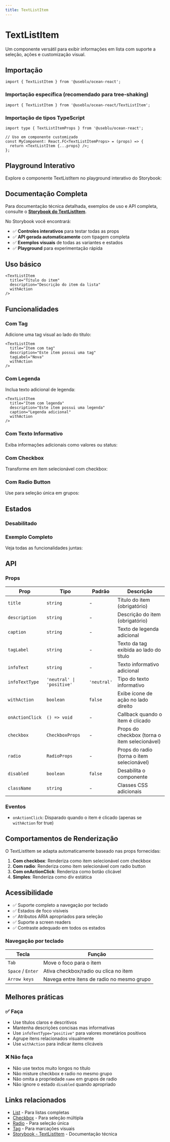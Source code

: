 ```yaml
---
title: TextListItem
---
```



# TextListItem

Um componente versátil para exibir informações em lista com suporte a seleção, ações e customização visual.

## Importação

```tsx
import { TextListItem } from '@useblu/ocean-react';
```

### Importação específica (recomendado para tree-shaking)

```tsx
import { TextListItem } from '@useblu/ocean-react/TextListItem';
```

### Importação de tipos TypeScript

```tsx
import type { TextListItemProps } from '@useblu/ocean-react';

// Uso em componente customizado
const MyComponent: React.FC<TextListItemProps> = (props) => {
  return <TextListItem {...props} />;
};
```

## Playground Interativo

Explore o componente TextListItem no playground interativo do Storybook:

<StorybookEmbed
  storyId="components-list-textlistitem--usage"
  height={500}
  title="TextListItem - Playground Interativo"
/>

## Documentação Completa

Para documentação técnica detalhada, exemplos de uso e API completa, consulte o **[Storybook do TextListItem](https://ocean-ds.github.io/ocean-web/?path=/docs/components-list-textlistitem--docs)**.

No Storybook você encontrará:

- ✅ **Controles interativos** para testar todas as props
- ✅ **API gerada automaticamente** com tipagem completa
- ✅ **Exemplos visuais** de todas as variantes e estados
- ✅ **Playground** para experimentação rápida

## Uso básico

```tsx live
<TextListItem
  title="Título do item"
  description="Descrição do item da lista"
  withAction
/>
```

## Funcionalidades

### Com Tag

Adicione uma tag visual ao lado do título:

```tsx live
<TextListItem
  title="Item com tag"
  description="Este item possui uma tag"
  tagLabel="Nova"
  withAction
/>
```

### Com Legenda

Inclua texto adicional de legenda:

```tsx live
<TextListItem
  title="Item com legenda"
  description="Este item possui uma legenda"
  caption="Legenda adicional"
  withAction
/>
```

### Com Texto Informativo

Exiba informações adicionais como valores ou status:

<StorybookEmbed
  storyId="components-list-textlistitem--with-info-text"
  height={300}
  showToolbar={false}
  title="TextListItem - Texto Informativo"
/>

### Com Checkbox

Transforme em item selecionável com checkbox:

<StorybookEmbed
  storyId="components-list-textlistitem--with-checkbox"
  height={300}
  showToolbar={false}
  title="TextListItem - Com Checkbox"
/>

### Com Radio Button

Use para seleção única em grupos:

<StorybookEmbed
  storyId="components-list-textlistitem--with-radio"
  height={300}
  showToolbar={false}
  title="TextListItem - Com Radio"
/>

## Estados

### Desabilitado

<StorybookEmbed
  storyId="components-list-textlistitem--disabled"
  height={250}
  showToolbar={false}
  title="TextListItem - Estado Desabilitado"
/>

### Exemplo Completo

Veja todas as funcionalidades juntas:

<StorybookEmbed
  storyId="components-list-textlistitem--complete"
  height={200}
  showToolbar={false}
  title="TextListItem - Exemplo Completo"
/>

## API

### Props

| Prop            | Tipo                      | Padrão      | Descrição                                     |
| --------------- | ------------------------- | ----------- | --------------------------------------------- |
| `title`         | `string`                  | -           | Título do item (obrigatório)                  |
| `description`   | `string`                  | -           | Descrição do item (obrigatório)               |
| `caption`       | `string`                  | -           | Texto de legenda adicional                    |
| `tagLabel`      | `string`                  | -           | Texto da tag exibida ao lado do título        |
| `infoText`      | `string`                  | -           | Texto informativo adicional                   |
| `infoTextType`  | `'neutral' \| 'positive'` | `'neutral'` | Tipo do texto informativo                     |
| `withAction`    | `boolean`                 | `false`     | Exibe ícone de ação no lado direito           |
| `onActionClick` | `() => void`              | -           | Callback quando o item é clicado              |
| `checkbox`      | `CheckboxProps`           | -           | Props do checkbox (torna o item selecionável) |
| `radio`         | `RadioProps`              | -           | Props do radio (torna o item selecionável)    |
| `disabled`      | `boolean`                 | `false`     | Desabilita o componente                       |
| `className`     | `string`                  | -           | Classes CSS adicionais                        |

### Eventos

- `onActionClick`: Disparado quando o item é clicado (apenas se `withAction` for true)

## Comportamentos de Renderização

O TextListItem se adapta automaticamente baseado nas props fornecidas:

1. **Com checkbox**: Renderiza como item selecionável com checkbox
2. **Com radio**: Renderiza como item selecionável com radio button
3. **Com onActionClick**: Renderiza como botão clicável
4. **Simples**: Renderiza como div estática

## Acessibilidade

- ✅ Suporte completo a navegação por teclado
- ✅ Estados de foco visíveis
- ✅ Atributos ARIA apropriados para seleção
- ✅ Suporte a screen readers
- ✅ Contraste adequado em todos os estados

### Navegação por teclado

| Tecla             | Função                                     |
| ----------------- | ------------------------------------------ |
| `Tab`             | Move o foco para o item                    |
| `Space` / `Enter` | Ativa checkbox/radio ou clica no item      |
| `Arrow keys`      | Navega entre itens de radio no mesmo grupo |

## Melhores práticas

### ✅ Faça

- Use títulos claros e descritivos
- Mantenha descrições concisas mas informativas
- Use `infoTextType="positive"` para valores monetários positivos
- Agrupe itens relacionados visualmente
- Use `withAction` para indicar items clicáveis

### ❌ Não faça

- Não use textos muito longos no título
- Não misture checkbox e radio no mesmo grupo
- Não omita a propriedade `name` em grupos de radio
- Não ignore o estado `disabled` quando apropriado

## Links relacionados

- [List](/components/list) - Para listas completas
- [Checkbox](/components/checkbox) - Para seleção múltipla
- [Radio](/components/radio) - Para seleção única
- [Tag](/components/tag) - Para marcações visuais
- [Storybook - TextListItem](https://ocean-ds.github.io/ocean-web/?path=/docs/components-list-textlistitem--docs) - Documentação técnica
